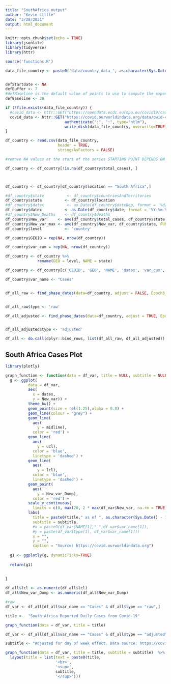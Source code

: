 ---
title: "SouthAfrica_output"
author: "Kevin Little"
date: "3/28/2021"
output: html_document
---

```{r setup, include=FALSE}
knitr::opts_chunk$set(echo = TRUE)
library(jsonlite)
library(tidyverse)
library(httr)

source('functions.R')

data_file_country <- paste0('data/country_data_', as.character(Sys.Date()), '.csv')


defStartdate <- NA
defBuffer <- 7
#defBaseline is the default value of points to use to compute the exponential growth control limits
defBaseline <- 20

if (!file.exists(data_file_country)) {
  #covid_data <- httr::GET("https://opendata.ecdc.europa.eu/covid19/casedistribution/csv", 
  covid_data <- httr::GET("https://covid.ourworldindata.org/data/owid-covid-data.csv",
                          authenticate(":", ":", type="ntlm"),
                          write_disk(data_file_country, overwrite=TRUE))
}

df_country <- read.csv(data_file_country,
                       header = TRUE,
                       stringsAsFactors = FALSE)

#remove NA values at the start of the series STARTING POINT DEPENDS ON SERIES

df_country <- df_country[!is.na(df_country$total_cases), ]



df_country <- df_country[df_country$location == "South Africa",]

#df_country$state          <- df_country$countriesAndTerritories
df_country$state          <- df_country$location
#df_country$datex          <- as.Date(df_country$dateRep, format = '%d/%m/%Y')
df_country$datex          <- as.Date(df_country$date, format = '%Y-%m-%d')
#df_country$New_Deaths    <- df_country$deaths
df_country$New_var     <- ave(df_country$total_cases, df_country$state, FUN = function(x) { c(x[1], diff(x)) })
df_country$New_var_max <- ave(df_country$New_var, df_country$state, FUN = max)
df_country$level          <- 'country'

df_country$GEOID = rep(NA, nrow(df_country))

df_country$var_cum = rep(NA, nrow(df_country))

df_country <- df_country %>% 
              rename(GEO = level, NAME = state)

df_country <- df_country[c('GEOID', 'GEO', 'NAME', 'datex', 'var_cum','New_var', 'New_var_max')]

df_country$var_name <- "Cases"


df_all_raw <- find_phase_dates(data=df_country, adjust = FALSE, Epoch3_4_transition = 100)


df_all_raw$type <- 'raw'

df_all_adjusted <- find_phase_dates(data=df_country, adjust = TRUE, Epoch3_4_transition = 100)


df_all_adjusted$type <- 'adjusted'

df_all <- do.call(dplyr::bind_rows, list(df_all_raw, df_all_adjusted))

```

## South Africa Cases Plot



```{r plot_function, include = FALSE, warning = FALSE, fig.width = 8}
library(plotly)

graph_function <- function(data = df_var, title = NULL, subtitle = NULL){
  g <- ggplot(
          data = df_var,
          aes(
            x = datex,
            y = New_var)) +
          theme_bw() +
          geom_point(size = rel(1.25),alpha = 0.8) +
          geom_line(colour = "grey") +
          geom_line(
            aes(
              y = midline),
            color = 'red') +
          geom_line(
            aes(
              y = ucl),
            color = 'blue',
            linetype = 'dashed') +
          geom_line(
            aes(
              y = lcl),
            color = 'blue',
            linetype = 'dashed') +
          geom_point(
            aes(
              y = New_var_Dump),
            color = 'red') +
          scale_y_continuous(
            limits = c(0, max(20, 2 * max(df_var$New_var, na.rm = TRUE), max(df_var$New_var_Dump, na.rm = TRUE)))) +
          labs(
            title = paste0(title," as of ", as.character(Sys.Date() - 1)),
            subtitle = subtitle,
            #x = paste0(df_var$NAME[1],"_",df_var$var_name[1]),
            #y = paste(df_var$type[1], df_var$var_name[1]))
            x = "",
            y = "",
            caption = "Source: https://covid.ourworldindata.org")
  
  g1 <- ggplotly(g, dynamicTicks=TRUE)
  
  return(g1)
  
  
}


```



```{r plot, echo=FALSE, warning = FALSE, fig.width = 8}


df_all$lcl <- as.numeric(df_all$lcl)
df_all$New_var_Dump <- as.numeric(df_all$New_var_Dump)

#raw      
df_var <- df_all[df_all$var_name == "Cases" & df_all$type == "raw",]

title <-  "South Africa Reported Daily Cases from Covid-19"

graph_function(data = df_var, title = title) 

df_var <- df_all[df_all$var_name == "Cases" & df_all$type == "adjusted",] 

subtitle <- "Adjusted for day of week effect. Data source: https://covid.ourworldindata.org"

graph_function(data = df_var, title = title, subtitle = subtitle)  %>% 
  layout(title = list(text = paste0(title,
                      '<br>',
                      '<sup>',
                      subtitle,
                      '</sup>')))
```


